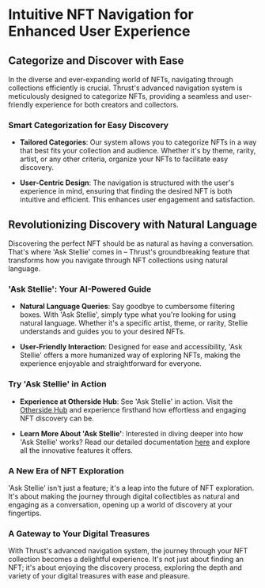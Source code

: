 # Intuitive NFT Navigation for Enhanced User Experience

## Categorize and Discover with Ease

In the diverse and ever-expanding world of NFTs, navigating through collections efficiently is crucial. Thrust's advanced navigation system is meticulously designed to categorize NFTs, providing a seamless and user-friendly experience for both creators and collectors.

### Smart Categorization for Easy Discovery

- **Tailored Categories**: Our system allows you to categorize NFTs in a way that best fits your collection and audience. Whether it's by theme, rarity, artist, or any other criteria, organize your NFTs to facilitate easy discovery.

- **User-Centric Design**: The navigation is structured with the user's experience in mind, ensuring that finding the desired NFT is both intuitive and efficient. This enhances user engagement and satisfaction.

## Revolutionizing Discovery with Natural Language

Discovering the perfect NFT should be as natural as having a conversation. That's where 'Ask Stellie' comes in – Thrust's groundbreaking feature that transforms how you navigate through NFT collections using natural language.

### 'Ask Stellie': Your AI-Powered Guide

- **Natural Language Queries**: Say goodbye to cumbersome filtering boxes. With 'Ask Stellie', simply type what you're looking for using natural language. Whether it's a specific artist, theme, or rarity, Stellie understands and guides you to your desired NFTs.

- **User-Friendly Interaction**: Designed for ease and accessibility, 'Ask Stellie' offers a more humanized way of exploring NFTs, making the experience enjoyable and straightforward for everyone.

### Try 'Ask Stellie' in Action

- **Experience at Otherside Hub**: See 'Ask Stellie' in action. Visit the [Otherside Hub](https://app.thrust.network/hub/otherside/collectibles/Avatars/BAYC?utm_source=docs.thrust.network&utm_medium=referral&utm_campaign=inner_text) and experience firsthand how effortless and engaging NFT discovery can be.

- **Learn More About 'Ask Stellie'**: Interested in diving deeper into how 'Ask Stellie' works? Read our detailed documentation [here](/docs/extensions/ai/ask-stellie) and explore all the innovative features it offers.

### A New Era of NFT Exploration

'Ask Stellie' isn't just a feature; it's a leap into the future of NFT exploration. It's about making the journey through digital collectibles as natural and engaging as a conversation, opening up a world of discovery at your fingertips.

### A Gateway to Your Digital Treasures

With Thrust's advanced navigation system, the journey through your NFT collection becomes a delightful experience. It's not just about finding an NFT; it's about enjoying the discovery process, exploring the depth and variety of your digital treasures with ease and pleasure.
